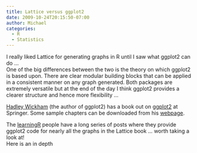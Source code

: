```yaml
---
title: Lattice versus ggplot2
date: 2009-10-24T20:15:50-07:00
author: Michael
categories:
  - R
  - Statistics
---
```

I really liked Lattice for generating graphs in R until I saw what ggplot2 can do &#8230;  
One of the big differences between the two is the theory on which ggplot2 is based upon. There are clear modular building blocks that can be applied in a consistent manner on any graph generated. Both packages are extremely versatile but at the end of the day I think ggplot2 provides a clearer structure and hence more flexibility &#8230;

[Hadley Wickham](http://had.co.nz/) (the author of ggplot2) has a book out on [ggplot2](http://www.amazon.com/gp/product/0387981403?ie=UTF8&tag=hadlwick-20&linkCode=as2&camp=1789&creative=390957&creativeASIN=0387981403) at Springer. Some sample chapters can be downloaded from his [webpage](http://had.co.nz/ggplot2/book/).

The [learningR](http://learnr.wordpress.com/2009/06/28/ggplot2-version-of-figures-in-lattice-multivariate-data-visualization-with-r-part-1/) people have a long series of posts where they provide ggplot2 code for nearly all the graphs in the Lattice book &#8230; worth taking a look at!  
Here is an in depth